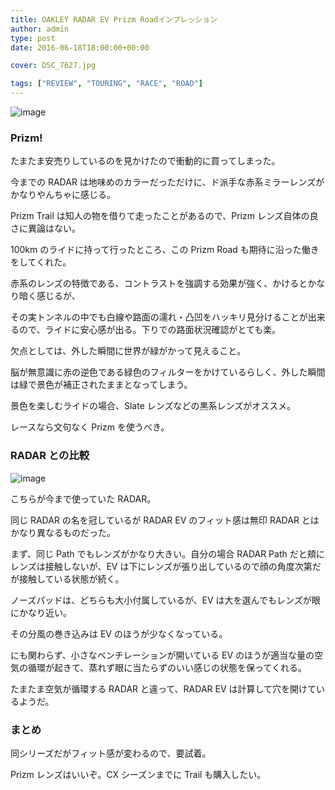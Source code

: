 ---
title: OAKLEY RADAR EV Prizm Roadインプレッション
author: admin
type: post
date: 2016-06-18T18:00:00+00:00

cover: DSC_7627.jpg

tags: ["REVIEW", "TOURING", "RACE", "ROAD"]
---

![image](./DSC_7627.jpg)

### Prizm!

たまたま安売りしているのを見かけたので衝動的に買ってしまった。

今までの RADAR は地味めのカラーだっただけに、ド派手な赤系ミラーレンズがかなりやんちゃに感じる。

Prizm Trail は知人の物を借りて走ったことがあるので、Prizm レンズ自体の良さに異論はない。

100km のライドに持って行ったところ、この Prizm Road も期待に沿った働きをしてくれた。

赤系のレンズの特徴である、コントラストを強調する効果が強く、かけるとかなり暗く感じるが、

その実トンネルの中でも白線や路面の濡れ・凸凹をハッキリ見分けることが出来るので、ライドに安心感が出る。下りでの路面状況確認がとても楽。

欠点としては、外した瞬間に世界が緑がかって見えること。

脳が無意識に赤の逆色である緑色のフィルターをかけているらしく、外した瞬間は緑で景色が補正されたままとなってしまう。

景色を楽しむライドの場合、Slate レンズなどの黒系レンズがオススメ。

レースなら文句なく Prizm を使うべき。

### RADAR との比較

![image](./DSC_7615.jpg)

こちらが今まで使っていた RADAR。

同じ RADAR の名を冠しているが RADAR EV のフィット感は無印 RADAR とはかなり異なるものだった。

まず、同じ Path でもレンズがかなり大きい。自分の場合 RADAR Path だと頬にレンズは接触しないが、EV は下にレンズが張り出しているので顔の角度次第だが接触している状態が続く。

ノーズパッドは、どちらも大小付属しているが、EV は大を選んでもレンズが眼にかなり近い。

その分風の巻き込みは EV のほうが少なくなっている。

にも関わらず、小さなベンチレーションが開いている EV のほうが適当な量の空気の循環が起きて、蒸れず眼に当たらずのいい感じの状態を保ってくれる。

たまたま空気が循環する RADAR と違って、RADAR EV は計算して穴を開けているようだ。

### まとめ

同シリーズだがフィット感が変わるので、要試着。

Prizm レンズはいいぞ。CX シーズンまでに Trail も購入したい。

<linkBox
  isAmazonLink
  url="http://www.amazon.co.jp/exec/obidos/ASIN/B01BBJC0SI/gensobunya-22/ref=nosim/"
/>
